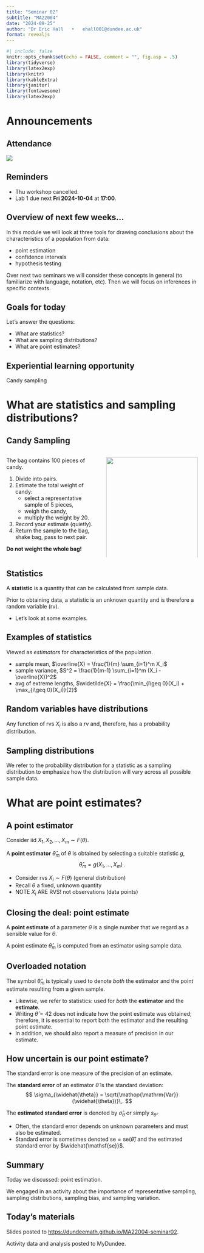 ```yaml
---
title: "Seminar 02"
subtitle: "MA22004"
date: "2024-09-25"
author: "Dr Eric Hall   •   ehall001@dundee.ac.uk"
format: revealjs
---
```


```r
#| include: false
knitr::opts_chunk$set(echo = FALSE, comment = "", fig.asp = .5)
library(tidyverse)
library(latex2exp)
library(knitr)
library(kableExtra)
library(janitor)
library(fontawesome)
library(latex2exp)
```

# Announcements {.mySegue .center}
:::{.hidden}
\DeclareMathOperator{\Var}{Var}
\DeclareMathOperator{\E}{\mathbf{E}}
\DeclareMathOperator{\Cov}{Cov}
\DeclareMathOperator{\corr}{corr}
\newcommand{\se}{\mathsf{se}}
\DeclareMathOperator{\sd}{sd}
:::

## Attendance

::: {layout="[[-1], [1], [-1]]"}
![](images/seats.png){fig-align="center" fig-alt="Register your attendance using SEAtS"}
:::

## Reminders 

- Thu workshop cancelled.
- Lab 1 due next **Fri 2024-10-04** at **17:00**. 


## Overview of next few weeks...

In this module we will look at three tools for drawing conclusions about the characteristics of a population from data:

-  point estimation
-  confidence intervals
-  hypothesis testing

Over next two seminars we will consider these concepts in general (to familiarize with language, notation, etc). Then we will focus on inferences in specific contexts. 

## Goals for today

Let's answer the questions:

- What are statistics?
- What are sampling distributions?
- What are point estimates?

:::{.callout-tip}
## Experiential learning opportunity 

Candy sampling
:::

# What are statistics and sampling distributions? {.mySegue .center}

## Candy Sampling {.smaller}

:::: {.columns}
::: {.column width="50%"}
The bag contains 100 pieces of candy.

1. Divide into pairs.
2. Estimate the total weight of candy:
    - select a representative sample of 5 pieces, 
    - weigh the candy, 
    - multiply the weight by 20.
3. Record your estimate (quietly).
5. Return the sample to the bag, shake bag, pass to next pair.

**Do not weight the whole bag!**
:::

::: {.column width="50%"}
![](images/scale.png){width=100% fig-alt="Scale with five pieces of candy."}
:::
::::

## Statistics

A **statistic** is a quantity that can be calculated from sample data.

Prior to obtaining data, a statistic is an unknown quantity and is therefore a random variable (rv).

:::{.notes}
- Let's look at some examples. 
:::

## Examples of statistics

Viewed as *estimators* for characteristics of the population.

- sample mean, $\overline{X} = \frac{1}{m} \sum_{i=1}^m X_i$
- sample variance, $S^2 = \frac{1}{m-1} \sum_{i=1}^m (X_i - \overline{X})^2$
- avg of extreme lengths, $\widetilde{X} = \frac{\min_{i\geq 0}(X_i) + \max_{i\geq 0}(X_i)}{2}$

:::{.callout-warning}
## Random variables have distributions

Any function of rvs $X_i$ is also a rv and, therefore, has a probability distribution.
:::

## Sampling distributions

We refer to the probability distribution for a statistic as a sampling distribution to emphasize how the distribution will vary across all possible sample data.

# What are point estimates? {.mySegue .center}


## A point estimator

Consider iid $X_1, X_2, \dots, X_m \sim F(\theta)$. 

A **point estimator** $\widehat{\theta}_m$ of $\theta$ is obtained by selecting a suitable statistic $g$,
$$
  \widehat{\theta}_m = g(X_1, \dots, X_m) \,.
$$

:::{.notes}
- Consider rvs $X_i \sim F(\theta)$ (general distribution)
- Recall $\theta$ a fixed, unknown quantity
- NOTE $X_i$ ARE RVS! not observations (data points)
:::

## Closing the deal: point estimate

A **point estimate** of a parameter $\theta$ is a single number that we regard as a sensible value for $\theta$. 

A point estimate $\widehat{\theta}_m$ is computed from an estimator using sample data.

:::{.callout-warning}
## Overloaded notation

The symbol $\widehat{\theta}_m$ is typically used to denote *both* the estimator and the point estimate resulting from a given sample. 
:::  

:::{.notes}
- Likewise, we refer to statistics: used for *both* the **estimator** and the **estimate**. 
- Writing $\widehat{\theta} = 42$ does not indicate how the point estimate was obtained; therefore, it is essential to report both the estimator and the resulting point estimate. 
- In addition, we should also report a measure of precision in our estimate. 
:::


## How uncertain is our point estimate?

The standard error is one measure of the precision of an estimate. 

The **standard error** of an estimator $\widehat{\theta}$ is the standard deviation:
$$
  \sigma_{\widehat{\theta}} = \sqrt{\Var(\widehat{\theta})}\,.
$$

The **estimated standard error** is denoted by $\widehat{\sigma}_{\widehat{\theta}}$ or simply $s_{\widehat{\theta}}$.

:::{.notes}
- Often, the standard error depends on unknown parameters and must also be estimated. 
- Standard error is sometimes denoted $\mathsf{se} = \mathsf{se}(\widehat{\theta})$ and the estimated standard error by $\widehat{\mathsf{se}}$.
:::

## Summary

Today we discussed: point estimation.

We engaged in an activity about the importance of representative sampling, sampling distributions, sampling bias, and sampling variation. 


:::{.callout-tip}
## Today's materials 

Slides posted to <https://dundeemath.github.io/MA22004-seminar02>.

Activity data and analysis posted to MyDundee.
:::